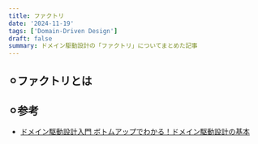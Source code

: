 ```yaml
---
title: ファクトリ
date: '2024-11-19'
tags: ['Domain-Driven Design']
draft: false
summary: ドメイン駆動設計の「ファクトリ」についてまとめた記事
---
```


## ⚪︎ファクトリとは


## ⚪︎参考
- [ドメイン駆動設計入門 ボトムアップでわかる！ドメイン駆動設計の基本](https://www.amazon.co.jp/%E3%83%89%E3%83%A1%E3%82%A4%E3%83%B3%E9%A7%86%E5%8B%95%E8%A8%AD%E8%A8%88%E5%85%A5%E9%96%80-%E3%83%9C%E3%83%88%E3%83%A0%E3%82%A2%E3%83%83%E3%83%97%E3%81%A7%E3%82%8F%E3%81%8B%E3%82%8B%EF%BC%81%E3%83%89%E3%83%A1%E3%82%A4%E3%83%B3%E9%A7%86%E5%8B%95%E8%A8%AD%E8%A8%88%E3%81%AE%E5%9F%BA%E6%9C%AC-%E6%88%90%E7%80%AC-%E5%85%81%E5%AE%A3-ebook/dp/B082WXZVPC/ref=sr_1_2?__mk_ja_JP=%E3%82%AB%E3%82%BF%E3%82%AB%E3%83%8A&crid=1QGNMABGHS9DQ&dib=eyJ2IjoiMSJ9.UZGoFI895yynkLeXbLkNJKWb7aUvd8SBRL2veQzGAWnBWnzrYMcExIb3oJrFZzJOeRhQAb23HGchNoZP_v8EBh0imrgb9TbFE9yEEe9rQjB39tun6sCEuZUQyjhpcqolftIAsNFJaRyvxwI24JUUQ0dH1_54t87aAGFYLgmJzX7NtNCOrKDeui9CphSwOSRT8DOwXVSRoQtHj0InNK2k74hVbV900oxNsf05fLfbV2m2Pc8kNdH5repWa3EQQnQmOyEKSQaMOJGBhkUzzF_E___XWY24VLYmx7WFVPawEcM.nUWFnto43RTCGF5ZZUDrE4X42xV8UI7Ys3q77lsb4qQ&dib_tag=se&keywords=%E3%83%89%E3%83%A1%E3%82%A4%E3%83%B3%E9%A7%86%E5%8B%95%E8%A8%AD%E8%A8%88&qid=1730160084&sprefix=%E3%83%89%E3%83%A1%E3%82%A4%E3%83%B3%E9%A7%86%E5%8B%95%E8%A8%AD%E8%A8%88%2Caps%2C236&sr=8-2)
